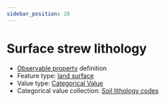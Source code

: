 ```yaml
---
sidebar_position: 20
---
```



# Surface strew lithology

- [Observable property](/viewers/dawe-vocabs?uri=https://linked.data.gov.au/def/nrm/6ee380ca-e9dc-4a9b-91c3-758b54e751eb) definition
- Feature type: [land surface](http://linked.data.gov.au/def/tern-cv/8282fb22-4135-415c-8ca2-317860d102fb)
- Value type: [Categorical Value](https://w3id.org/tern/ontologies/tern/CategoricalValue)
- Categorical value collection: [Soil lithology codes](/viewers/dawe-vocabs?uri=https://linked.data.gov.au/def/nrm/1d50eb79-685f-45ea-84b4-627154eddede)

<Example
  protocolModule="plot-description"
  observableProperty="https://linked.data.gov.au/def/nrm/6ee380ca-e9dc-4a9b-91c3-758b54e751eb"
/>
